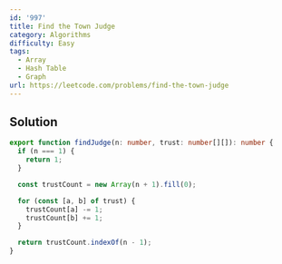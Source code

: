```yaml
---
id: '997'
title: Find the Town Judge
category: Algorithms
difficulty: Easy
tags:
  - Array
  - Hash Table
  - Graph
url: https://leetcode.com/problems/find-the-town-judge
---
```


## Solution

```typescript filename="solution.ts" copy
export function findJudge(n: number, trust: number[][]): number {
  if (n === 1) {
    return 1;
  }

  const trustCount = new Array(n + 1).fill(0);

  for (const [a, b] of trust) {
    trustCount[a] -= 1;
    trustCount[b] += 1;
  }

  return trustCount.indexOf(n - 1);
}
```
